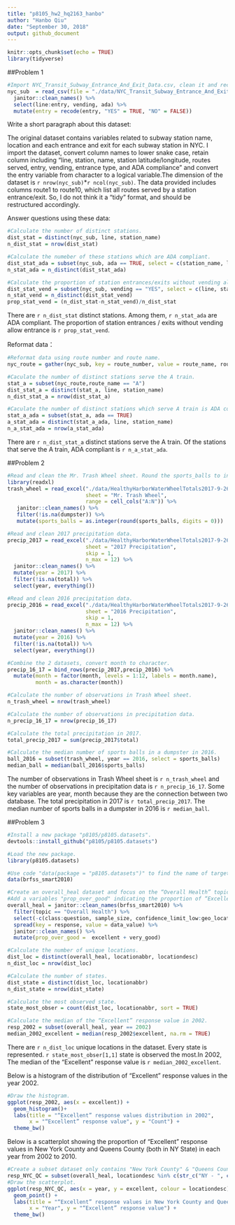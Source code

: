```yaml
---
title: "p8105_hw2_hq2163_hanbo"
author: "Hanbo Qiu"
date: "September 30, 2018"
output: github_document
---
```


```r
knitr::opts_chunk$set(echo = TRUE)
library(tidyverse)
```

##Problem 1

```r
#Import NYC_Transit_Subway_Entrance_And_Exit_Data.csv, clean it and recode entry.
nyc_sub  = read_csv(file = "./data/NYC_Transit_Subway_Entrance_And_Exit_Data.csv") %>% 
  janitor::clean_names() %>% 
  select(line:entry, vending, ada) %>% 
  mutate(entry = recode(entry, "YES" = TRUE, "NO" = FALSE))
```

Write a short paragraph about this dataset:

The original dataset contains variables related to subway station name, location and each entrance and exit for each subway station in NYC. I import the dataset, convert  column names to lower snake case, retain column including "line, station, name, station latitude/longitude, routes served, entry, vending, entrance type, and ADA compliance" and convert the entry variable from character to a logical variable.The dimension of the dataset is `r nrow(nyc_sub)`*`r ncol(nyc_sub)`. The data provided includes columns route1 to route10, which list all routes served by a station entrance/exit. So, I do not think it a "tidy" format, and should be restructured accordingly.

Answer questions using these data:

```r
#Calculate the number of distinct stations. 
dist_stat = distinct(nyc_sub, line, station_name)
n_dist_stat = nrow(dist_stat)

#Calculate the numeber of these stations which are ADA compliant.
dist_stat_ada = subset(nyc_sub, ada == TRUE, select = c(station_name, line))
n_stat_ada = n_distinct(dist_stat_ada)

#Calculate the proportion of station entrances/exits without vending allow entrance.
dist_stat_vend = subset(nyc_sub, vending == "YES", select = c(line, station_name))
n_stat_vend = n_distinct(dist_stat_vend)
prop_stat_vend = (n_dist_stat-n_stat_vend)/n_dist_stat
```

There are `r n_dist_stat` distinct stations. Among them, `r n_stat_ada` are ADA compliant. The proportion of station entrances / exits without vending allow entrance is `r prop_stat_vend`.

Reformat data：

```r
#Reformat data using route number and route name.
nyc_route = gather(nyc_sub, key = route_number, value = route_name, route1: route11)

#Caculate the number of distinct stations serve the A train.
stat_a = subset(nyc_route,route_name == "A")
dist_stat_a = distinct(stat_a, line, station_name)
n_dist_stat_a = nrow(dist_stat_a)

#Caculate the number of distinct stations which serve A train is ADA compliant.
stat_a_ada = subset(stat_a, ada == TRUE)
a_stat_ada = distinct(stat_a_ada, line, station_name)
n_a_stat_ada = nrow(a_stat_ada)
```

There are `r n_dist_stat_a` distinct stations serve the A train. Of the stations that serve the A train, ADA compliant is `r n_a_stat_ada`.


##Problem 2

```r
#Read and clean the Mr. Trash Wheel sheet. Round the sports_balls to integer.
library(readxl)
trash_wheel = read_excel("./data/HealthyHarborWaterWheelTotals2017-9-26.xlsx", 
                         sheet = "Mr. Trash Wheel", 
                         range = cell_cols("A:N")) %>% 
   janitor::clean_names() %>% 
   filter(!is.na(dumpster)) %>% 
   mutate(sports_balls = as.integer(round(sports_balls, digits = 0)))
```

```r
#Read and clean 2017 precipitation data.
precip_2017 = read_excel("./data/HealthyHarborWaterWheelTotals2017-9-26.xlsx",
                         sheet = "2017 Precipitation",
                         skip = 1,
                         n_max = 12) %>% 
  janitor::clean_names() %>%
  mutate(year = 2017) %>%
  filter(!is.na(total)) %>% 
  select(year, everything()) 

#Read and clean 2016 precipitation data.
precip_2016 = read_excel("./data/HealthyHarborWaterWheelTotals2017-9-26.xlsx",
                         sheet = "2016 Precipitation",
                         skip = 1,
                         n_max = 12) %>% 
  janitor::clean_names() %>%
  mutate(year = 2016) %>%
  filter(!is.na(total)) %>% 
  select(year, everything()) 

#Combine the 2 datasets, convert month to character.
precip_16_17 = bind_rows(precip_2017,precip_2016) %>% 
  mutate(month = factor(month, levels = 1:12, labels = month.name),
         month = as.character(month))

#Calculate the number of observations in Trash Wheel sheet.
n_trash_wheel = nrow(trash_wheel)

#Calculate the number of observations in precipitation data. 
n_precip_16_17 = nrow(precip_16_17)

#Calculate the total precipitation in 2017.
total_precip_2017 = sum(precip_2017$total)

#Calculate the median number of sports balls in a dumpster in 2016.
ball_2016 = subset(trash_wheel, year == 2016, select = sports_balls)
median_ball = median(ball_2016$sports_balls)
```

The number of observations in Trash Wheel sheet is `r n_trash_wheel` and the number of observations in precipitation data is `r n_precip_16_17`. Some key variables are year, month because they are the connection between two database. The total precipitation in 2017 is `r total_precip_2017`. The median number of sports balls in a dumpster in 2016 is `r median_ball`.


##Problem 3

```r
#Install a new package "p8105/p8105.datasets".
devtools::install_github("p8105/p8105.datasets")

#Load the new package. 
library(p8105.datasets)
```

```r
#Use code "data(package = "p8105.datasets")" to find the name of target dataset and load it.
data(brfss_smart2010)

#Create an overall_heal dataset and focus on the “Overall Health” topic and tidy the dataset. 
#Add a variables "prop_over_good" indicating the proportion of “Excellent” or “Very Good”.
overall_heal = janitor::clean_names(brfss_smart2010) %>% 
  filter(topic == "Overall Health") %>% 
  select(-c(class:question, sample_size, confidence_limit_low:geo_location)) %>% 
  spread(key = response, value = data_value) %>%
  janitor::clean_names() %>% 
  mutate(prop_over_good =  excellent + very_good)
```

```r
#Calculate the number of unique locations.
dist_loc = distinct(overall_heal, locationabbr, locationdesc)
n_dist_loc = nrow(dist_loc)

#Calculate the number of states.
dist_state = distinct(dist_loc, locationabbr)
n_dist_state = nrow(dist_state)

#Calculate the most observed state. 
state_most_obser = count(dist_loc, locationabbr, sort = TRUE)

#Calculate the median of the “Excellent” response value in 2002.
resp_2002 = subset(overall_heal, year == 2002) 
median_2002_excellent = median(resp_2002$excellent, na.rm = TRUE)
```

There are `r n_dist_loc` unique locations in the dataset. Every state is represented. `r state_most_obser[1,1]`  state is observed the most.In 2002, The median of the “Excellent” response value is `r median_2002_excellent`.

Below is a histogram of the distribution of “Excellent” response values in the year 2002.
```r
#Draw the histogram.
ggplot(resp_2002, aes(x = excellent)) + 
  geom_histogram()+
  labs(title = "“Excellent” response values distribution in 2002",
       x = "“Excellent” response value", y = "Count") +
  theme_bw()
```

Below is a scatterplot showing the proportion of “Excellent” response values in New York County and Queens County (both in NY State) in each year from 2002 to 2010.

```r
#Create a subset dataset only contains "New York County" & "Queens County".
resp_NYC_QC = subset(overall_heal, locationdesc %in% c(str_c("NY - ", c("New York County", "Queens County"))))
#Draw the scatterplot.
ggplot(resp_NYC_QC, aes(x = year, y = excellent, colour = locationdesc)) + 
  geom_point() +
  labs(title = "“Excellent” response values in New York County and Queens County (2002-2010)", 
       x = "Year", y = "“Excellent” response value") +
  theme_bw()
```